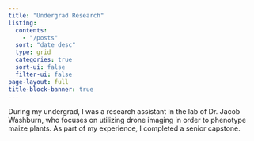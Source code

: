 ```yaml
---
title: "Undergrad Research"
listing:
  contents:
    - "/posts"
  sort: "date desc"
  type: grid
  categories: true
  sort-ui: false
  filter-ui: false
page-layout: full
title-block-banner: true
---
```


During my undergrad, I was a research assistant in the lab of Dr. Jacob Washburn, who focuses on utilizing drone imaging in order to phenotype maize plants. As part of my experience, I completed a senior capstone.
